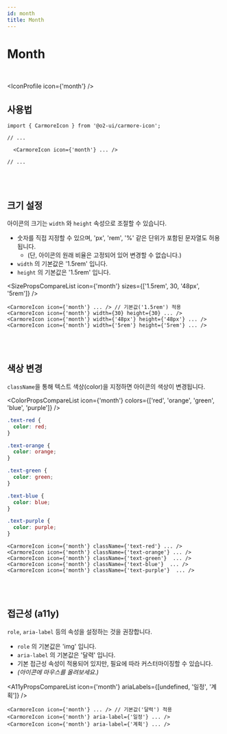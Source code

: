 ```yaml
---
id: month
title: Month
---
```




# Month

<br />

<IconProfile icon={'month'} />

## 사용법

```tsx
import { CarmoreIcon } from '@o2-ui/carmore-icon';

// ...

  <CarmoreIcon icon={'month'} ... />

// ...
```

<br />
<br />

## 크기 설정

아이콘의 크기는 `width` 와 `height` 속성으로 조절할 수 있습니다.

- 숫자를 직접 지정할 수 있으며, 'px', 'rem', '%' 같은 단위가 포함된 문자열도 허용됩니다.
  - (단, 아이콘의 원래 비율은 고정되어 있어 변경할 수 없습니다.)
- `width` 의 기본값은 '1.5rem' 입니다.
- `height` 의 기본값은 '1.5rem' 입니다.

<SizePropsCompareList icon={'month'} sizes={['1.5rem', 30, '48px', '5rem']} />

```tsx
<CarmoreIcon icon={'month'} ... /> // 기본값('1.5rem') 적용
<CarmoreIcon icon={'month'} width={30} height={30} ... />
<CarmoreIcon icon={'month'} width={'48px'} height={'48px'} ... />
<CarmoreIcon icon={'month'} width={'5rem'} height={'5rem'} ... />
```

<br />
<br />

## 색상 변경

`className`을 통해 텍스트 색상(color)을 지정하면 아이콘의 색상이 변경됩니다.

<ColorPropsCompareList icon={'month'} colors={['red', 'orange', 'green', 'blue', 'purple']} />

```css
.text-red {
  color: red;
}

.text-orange {
  color: orange;
}

.text-green {
  color: green;
}

.text-blue {
  color: blue;
}

.text-purple {
  color: purple;
}
```

```tsx
<CarmoreIcon icon={'month'} className={'text-red'} ... />
<CarmoreIcon icon={'month'} className={'text-orange'} ... />
<CarmoreIcon icon={'month'} className={'text-green'}  ... />
<CarmoreIcon icon={'month'} className={'text-blue'}  ... />
<CarmoreIcon icon={'month'} className={'text-purple'}  ... />
```

<br />
<br />

## 접근성 (a11y)

`role`, `aria-label` 등의 속성을 설정하는 것을 권장합니다.

- `role` 의 기본값은 'img' 입니다.
- `aria-label` 의 기본값은 '달력' 입니다.
- 기본 접근성 속성이 적용되어 있지만, 필요에 따라 커스터마이징할 수 있습니다.
- _(아이콘에 마우스를 올려보세요.)_

<A11yPropsCompareList icon={'month'} ariaLabels={[undefined, '일정', '계획']} />

```tsx
<CarmoreIcon icon={'month'} ... /> // 기본값('달력') 적용
<CarmoreIcon icon={'month'} aria-label={'일정'} ... />
<CarmoreIcon icon={'month'} aria-label={'계획'} ... />
```
